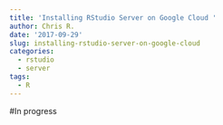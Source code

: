 ```yaml
---
title: 'Installing RStudio Server on Google Cloud '
author: Chris R.
date: '2017-09-29'
slug: installing-rstudio-server-on-google-cloud
categories:
  - rstudio
  - server
tags:
  - R
---
```


#In progress 